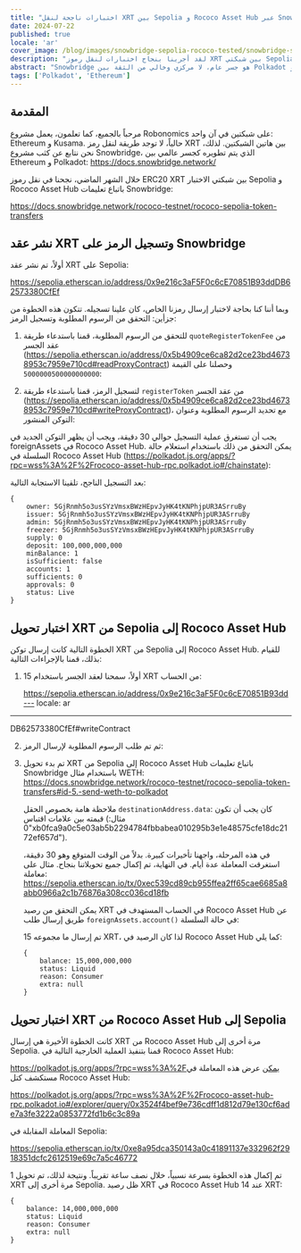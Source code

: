 ```yaml
---
title: "اختبارات ناجحة لنقل XRT بين Sepolia و Rococo Asset Hub عبر Snowbridge"
date: 2024-07-22
published: true
locale: 'ar'
cover_image: /blog/images/snowbridge-sepolia-rococo-tested/snowbridge-sepolia-rococo-tested.png
description: "لقد أجرينا بنجاح اختبارات لنقل رموز XRT بين شبكتي Sepolia و Rococo Asset Hub باستخدام بروتوكول Snowbridge."
abstract: "Snowbridge هو جسر عام، لا مركزي وخالي من الثقة بين Polkadot و Ethereum."
tags: ['Polkadot', 'Ethereum']
---
```


## المقدمة

مرحباً بالجميع، كما تعلمون، يعمل مشروع Robonomics على شبكتين في آن واحد: Ethereum و Kusama. حالياً، لا توجد طريقة لنقل رمز XRT بين هاتين الشبكتين. لذلك، نحن نتابع عن كثب مشروع Snowbridge، الذي يتم تطويره كجسر عالمي بين Ethereum و Polkadot: https://docs.snowbridge.network/

خلال الشهر الماضي، نجحنا في نقل رموز ERC20 XRT بين شبكتي الاختبار Sepolia و Rococo Asset Hub باتباع تعليمات Snowbridge:

https://docs.snowbridge.network/rococo-testnet/rococo-sepolia-token-transfers

## نشر عقد XRT وتسجيل الرمز على Snowbridge

أولاً، تم نشر عقد XRT على Sepolia:

https://sepolia.etherscan.io/address/0x9e216c3aF5F0c6cE70851B93ddDB62573380CfEf

وبما أننا كنا بحاجة لاختبار إرسال رمزنا الخاص، كان علينا تسجيله. تتكون هذه الخطوة من جزأين: التحقق من الرسوم المطلوبة وتسجيل الرمز:

1. للتحقق من الرسوم المطلوبة، قمنا باستدعاء طريقة `quoteRegisterTokenFee` من عقد الجسر (https://sepolia.etherscan.io/address/0x5b4909ce6ca82d2ce23bd46738953c7959e710cd#readProxyContract) وحصلنا على القيمة `5000000500000000000`:
<RbImage zoom src="/blog/images/snowbridge-sepolia-rococo-tested/quoteRegisterTokenFee.png" alt="quoteRegisterTokenFee" />

2. لتسجيل الرمز، قمنا باستدعاء طريقة `registerToken` من عقد الجسر (https://sepolia.etherscan.io/address/0x5b4909ce6ca82d2ce23bd46738953c7959e710cd#writeProxyContract)، مع تحديد الرسوم المطلوبة وعنوان التوكن المنشور:
<RbImage zoom src="/blog/images/snowbridge-sepolia-rococo-tested/registerToken.png" alt="registerToken" />

يجب أن تستغرق عملية التسجيل حوالي 30 دقيقة، ويجب أن يظهر التوكن الجديد في foreignAssets في Rococo Asset Hub. يمكن التحقق من ذلك باستخدام استعلام حالة السلسلة في Rococo Asset Hub (https://polkadot.js.org/apps/?rpc=wss%3A%2F%2Frococo-asset-hub-rpc.polkadot.io#/chainstate):
<RbImage zoom src="/blog/images/snowbridge-sepolia-rococo-tested/foreign_asset_query.png" alt="Check if token registered" />

بعد التسجيل الناجح، تلقينا الاستجابة التالية:
```
{
    owner: 5GjRnmh5o3usSYzVmsxBWzHEpvJyHK4tKNPhjpUR3ASrruBy
    issuer: 5GjRnmh5o3usSYzVmsxBWzHEpvJyHK4tKNPhjpUR3ASrruBy
    admin: 5GjRnmh5o3usSYzVmsxBWzHEpvJyHK4tKNPhjpUR3ASrruBy
    freezer: 5GjRnmh5o3usSYzVmsxBWzHEpvJyHK4tKNPhjpUR3ASrruBy
    supply: 0
    deposit: 100,000,000,000
    minBalance: 1
    isSufficient: false
    accounts: 1
    sufficients: 0
    approvals: 0
    status: Live
}
```

## اختبار تحويل XRT من Sepolia إلى Rococo Asset Hub

الخطوة التالية كانت إرسال توكن XRT من Sepolia إلى Rococo Asset Hub. للقيام بذلك، قمنا بالإجراءات التالية:

1. أولاً، سمحنا لعقد الجسر باستخدام 15 XRT من الحساب:

    https://sepolia.etherscan.io/address/0x9e216c3aF5F0c6cE70851B93dd---
locale: ar
---

DB62573380CfEf#writeContract
    <RbImage zoom src="/blog/images/snowbridge-sepolia-rococo-tested/xrt_approve_snowbridge_as_spender.png" alt="Approve XRT spender" />

2. ثم تم طلب الرسوم المطلوبة لإرسال الرمز:
    <RbImage zoom src="/blog/images/snowbridge-sepolia-rococo-tested/quoteSendTokenFee.png" alt="quoteSendTokenFee" />

3. تم بدء تحويل XRT من Sepolia إلى Rococo Asset Hub باتباع تعليمات Snowbridge باستخدام مثال WETH: https://docs.snowbridge.network/rococo-testnet/rococo-sepolia-token-transfers#id-5.-send-weth-to-polkadot
    
    ملاحظة هامة بخصوص الحقل `destinationAddress.data`: كان يجب أن تكون قيمته بين علامات اقتباس (مثال: "0xb0fca9a0c5e03ab5b2294784fbbabea010295b3e1e48575cfe18dc2172ef657d").

    في هذه المرحلة، واجهنا تأخيرات كبيرة. بدلاً من الوقت المتوقع وهو 30 دقيقة، استغرقت المعاملة عدة أيام. في النهاية، تم إكمال جميع تحويلاتنا بنجاح.
    مثال على معاملة: https://sepolia.etherscan.io/tx/0xec539cd89cb955ffea2ff65cae6685a8abb0966a2c1b76876a308cc036cd18fb

    يمكن التحقق من رصيد XRT في الحساب المستهدف في Rococo Asset Hub عن طريق إرسال طلب `foreignAssets.account()` في حالة السلسلة:
    <RbImage zoom src="/blog/images/snowbridge-sepolia-rococo-tested/example_of_foreignAssets_account.png" alt="Example of foreignAssets.account" />

    تم إرسال ما مجموعه 15 XRT، لذا كان الرصيد في Rococo Asset Hub كما يلي:
    ```
    {
        balance: 15,000,000,000
        status: Liquid
        reason: Consumer
        extra: null
    }
    ```

## اختبار تحويل XRT من Rococo Asset Hub إلى Sepolia

كانت الخطوة الأخيرة هي إرسال XRT من Rococo Asset Hub مرة أخرى إلى Sepolia. قمنا بتنفيذ العملية الخارجية التالية في Rococo Asset Hub:

https://polkadot.js.org/apps/?rpc=wss%3A%2Fيمكن عرض هذه المعاملة في مستكشف كتل Rococo Asset Hub:

https://polkadot.js.org/apps/?rpc=wss%3A%2F%2Frococo-asset-hub-rpc.polkadot.io#/explorer/query/0x3524f4bef9e736cdff1d812d79e130cf6ade7a3fe3222a0853772fd1b6c3c89a

المعاملة المقابلة في Sepolia:

https://sepolia.etherscan.io/tx/0xe8a95dca350143a0c41891137e332962f2918351dcfc2612519e69c7a5c46772

تم إكمال هذه الخطوة بسرعة نسبياً، خلال نصف ساعة تقريباً. ونتيجة لذلك، تم تحويل 1 XRT مرة أخرى إلى Sepolia. ظل رصيد XRT في Rococo Asset Hub عند 14 XRT:

```
{
    balance: 14,000,000,000
    status: Liquid
    reason: Consumer
    extra: null
}
```